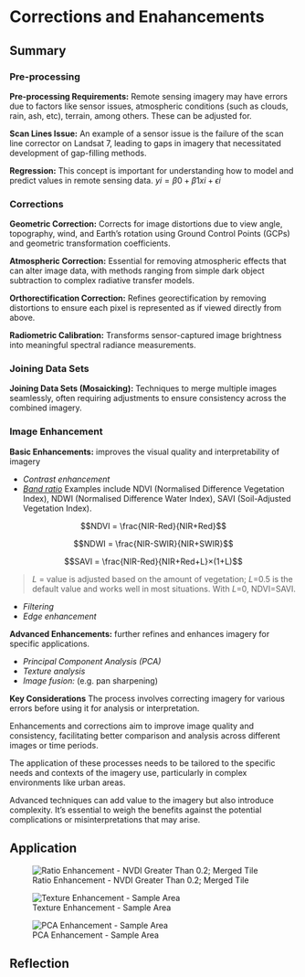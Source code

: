 # Corrections and Enahancements

## Summary

### Pre-processing

**Pre-processing Requirements:** Remote sensing imagery may have errors due to factors like sensor issues, atmospheric conditions (such as clouds, rain, ash, etc), terrain, among others. These can be adjusted for.

**Scan Lines Issue:** An example of a sensor issue is the failure of the scan line corrector on Landsat 7, leading to gaps in imagery that necessitated development of gap-filling methods.

**Regression:** This concept is important for understanding how to model and predict values in remote sensing data. $yi=β0+β1xi+ϵi$

### Corrections

**Geometric Correction:** Corrects for image distortions due to view angle, topography, wind, and Earth's rotation using Ground Control Points (GCPs) and geometric transformation coefficients.

**Atmospheric Correction:** Essential for removing atmospheric effects that can alter image data, with methods ranging from simple dark object subtraction to complex radiative transfer models.

**Orthorectification Correction:** Refines georectification by removing distortions to ensure each pixel is represented as if viewed directly from above.

**Radiometric Calibration:** Transforms sensor-captured image brightness into meaningful spectral radiance measurements.

### Joining Data Sets

**Joining Data Sets (Mosaicking):** Techniques to merge multiple images seamlessly, often requiring adjustments to ensure consistency across the combined imagery.

### Image Enhancement

**Basic Enhancements:** improves the visual quality and interpretability of imagery

-   *Contrast enhancement*
-   [*Band ratio*](https://medium.com/regen-network/remote-sensing-indices-389153e3d947) Examples include NDVI (Normalised Difference Vegetation Index), NDWI (Normalised Difference Water Index), SAVI (Soil-Adjusted Vegetation Index).

$$NDVI = \frac{NIR-Red}{NIR+Red}$$

$$NDWI = \frac{NIR-SWIR}{NIR+SWIR}$$

$$SAVI = \frac{NIR-Red}{NIR+Red+L}×(1+L)$$

> $L$ = value is adjusted based on the amount of vegetation; $L$=0.5 is the default value and works well in most situations. With $L$=0, NDVI=SAVI.

-   *Filtering*
-   *Edge enhancement*

**Advanced Enhancements:** further refines and enhances imagery for specific applications.

-   *Principal Component Analysis (PCA)*
-   *Texture analysis*
-   *Image fusion:* (e.g. pan sharpening)

**Key Considerations** The process involves correcting imagery for various errors before using it for analysis or interpretation.

Enhancements and corrections aim to improve image quality and consistency, facilitating better comparison and analysis across different images or time periods.

The application of these processes needs to be tailored to the specific needs and contexts of the imagery use, particularly in complex environments like urban areas.

Advanced techniques can add value to the imagery but also introduce complexity. It's essential to weigh the benefits against the potential complications or misinterpretations that may arise.

## Application

![Ratio Enhancement - NVDI Greater Than 0.2; Merged Tile](/Week3Content/ndvi_greater_0.2_mergedtile.png)

![Texture Enhancement - Sample Area](/Week3Content/texture_enhancement.png)

![PCA Enhancement - Sample Area](/Week3Content/pca_enhancement.png)

## Reflection
